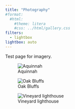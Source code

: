 ```yaml
---
title: "Photography"
#format: 
  #html:
    #theme: litera
    #css: ../html/gallery.css
filters:
  - lightbox
lightbox: auto
---
```


Test page for imagery.

::: {layout="[[1,1], [1]]"}

![Aquinnah](mv-1.jpg){group="elsewhere"}

![Oak Bluffs](mv-3.jpg){group="elsewhere"}

![Vineyard lighthouse](mv-2.jpg){group="elsewhere"}

:::
